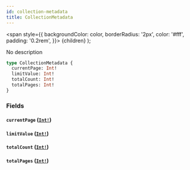 ```yaml
---
id: collection-metadata
title: CollectionMetadata
---
```


<span
style={{
      backgroundColor: color,
      borderRadius: '2px',
      color: '#fff',
      padding: '0.2rem',
    }}>
{children}
</span>
);

No description

```graphql
type CollectionMetadata {
  currentPage: Int!
  limitValue: Int!
  totalCount: Int!
  totalPages: Int!
}
```

### Fields

#### `currentPage` ([`Int!`](/api/graphql/documentation/scalars/int))

#### `limitValue` ([`Int!`](/api/graphql/documentation/scalars/int))

#### `totalCount` ([`Int!`](/api/graphql/documentation/scalars/int))

#### `totalPages` ([`Int!`](/api/graphql/documentation/scalars/int))
